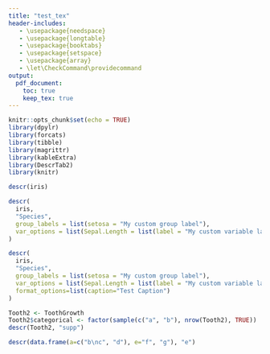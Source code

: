 ```yaml
---
title: "test_tex"
header-includes:
   - \usepackage{needspace}
   - \usepackage{longtable}
   - \usepackage{booktabs}
   - \usepackage{setspace}
   - \usepackage{array}
   - \let\CheckCommand\providecommand
output:
  pdf_document:
    toc: true
    keep_tex: true
---
```


```r
knitr::opts_chunk$set(echo = TRUE)
library(dpylr)
library(forcats)
library(tibble)
library(magrittr)
library(kableExtra)
library(DescrTab2)
library(knitr)
```


```r

descr(iris)

descr(
  iris,
  "Species",
  group_labels = list(setosa = "My custom group label"),
  var_options = list(Sepal.Length = list(label = "My custom variable label"))
)

descr(
  iris,
  "Species",
  group_labels = list(setosa = "My custom group label"),
  var_options = list(Sepal.Length = list(label = "My custom variable label")),
  format_options=list(caption="Test Caption")
)

Tooth2 <- ToothGrowth
Tooth2$categorical <- factor(sample(c("a", "b"), nrow(Tooth2), TRUE))
descr(Tooth2, "supp")

descr(data.frame(a=c("b\nc", "d"), e="f", "g"), "e")
```

